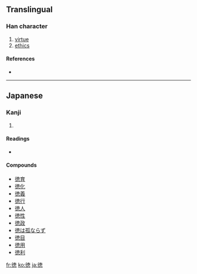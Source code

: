 {{see|德}}
==Translingual==

===Han character===
{{Han char|rn=60|rad=彳|as=11|sn=14|four=|canj=竹人十田心 (HOJWP), X竹人十田 (XHOJW)|ids=⿰[[彳]]⿳[[十]][[罒]][[心]]}}

# [[virtue]]
# [[ethics]]

====References====
* {{Han ref|kx=0370.401|dkj=10237|dj=0697.240|hdz=20839.200|uh=5FB3|ud=24499}}

----

==Japanese==

===Kanji===
{{ja-kanji|grade=5|rs=彳11}}

# {{defn|Japanese}}

====Readings====
* {{ja-readings|on=[[とく]] (toku)|kun=[[おしえ]] (oshie)}}

====Compounds====
* [[徳育]]
* [[徳化]]
* [[徳義]]
* [[徳行]]
* [[徳人]]
* [[徳性]]
* [[徳政]]
* [[徳は孤ならず]]
* [[徳目]]
* [[徳用]]
* [[徳利]]

[[fr:徳]]
[[ko:徳]]
[[ja:徳]]